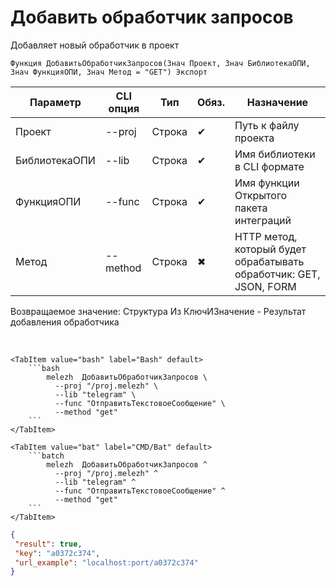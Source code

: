 ﻿---
sidebar_position: 1
description: Добавить обработчик запросов и другие функции для работы с Melezh в Открытом пакете интеграций - бесплатной open-source библиотеке интеграций для 1С:Предприятие 8, OneScript и CLI
keywords: [1C, 1С, 1С:Предприятие, 1С:Предприятие 8.3, API, Интеграция, Сервисы, Обмен, OneScript, CLI]
---


# Добавить обработчик запросов
 Добавляет новый обработчик в проект



`Функция ДобавитьОбработчикЗапросов(Знач Проект, Знач БиблиотекаОПИ, Знач ФункцияОПИ, Знач Метод = "GET") Экспорт`

  | Параметр | CLI опция | Тип | Обяз. | Назначение |
  |-|-|-|-|-|
  | Проект | --proj | Строка | &#x2714; | Путь к файлу проекта |
  | БиблиотекаОПИ | --lib | Строка | &#x2714; | Имя библиотеки в CLI формате |
  | ФункцияОПИ | --func | Строка | &#x2714; | Имя функции Открытого пакета интеграций |
  | Метод | --method | Строка | &#x2716; | HTTP метод, который будет обрабатывать обработчик: GET, JSON, FORM |

  
  Возвращаемое значение:   Структура Из КлючИЗначение - Результат добавления обработчика

<br/>



    

 <Tabs>
  
    <TabItem value="bash" label="Bash" default>
        ```bash
            melezh  ДобавитьОбработчикЗапросов \
              --proj "/proj.melezh" \
              --lib "telegram" \
              --func "ОтправитьТекстовоеСообщение" \
              --method "get"
        ```
    </TabItem>
  
    <TabItem value="bat" label="CMD/Bat" default>
        ```batch
            melezh  ДобавитьОбработчикЗапросов ^
              --proj "/proj.melezh" ^
              --lib "telegram" ^
              --func "ОтправитьТекстовоеСообщение" ^
              --method "get"
        ```
    </TabItem>
</Tabs>

```json title="Результат"
{
 "result": true,
 "key": "a0372c374",
 "url_example": "localhost:port/a0372c374"
}
```
